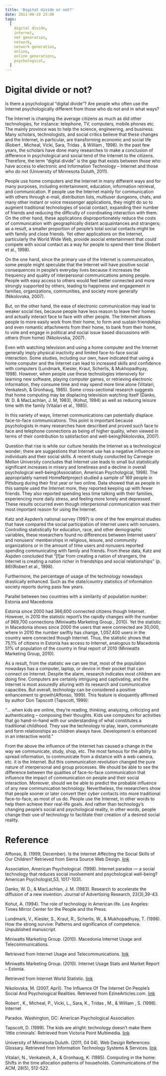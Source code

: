 ```yaml
---
title: 'Digital divide or not?'
date: 2011-06-19 23:00
tags:
  [
    digital divide,
    internet,
    net generation,
    network,
    network generation,
    online,
    online generations,
    psychological,
  ]
---
```


# Digital divide or not?

Is there a psychological “digital divide”? Are people who often use the
Internet psychologically different from those who do not and in what
ways?

The Internet is changing the average citizens as much as did other
technologies, for instance: telephone, TV, computers, mobile phones etc.
The mainly province was to help the science, engineering, and business.
Many scholars, technologists, and social critics believe that these
changes and the Internet, in particular, are transforming economic and
social life (Robert , Micheal, Vicki, Sara, Tridas , & William , 1998).
In the past few years, the scholars have done many researches to make a
conclusion of difference in psychological and social tend of the
Internet to the citizens. Therefore, the term “digital divide” is the
gap that exists between those who have access to electronic and
Information Technology – Internet and those who do not (University of
Minnesota Duluth, 2011).

People use home computers and the Internet in many different ways and
for many purposes, including entertainment, education, information
retrieval, and communication. If people use the Internet mainly for
communication with others through e-mail, distribution lists, multiuser
dungeons, chats, and many other instant or voice messenger applications,
they might do so to augment traditional technologies of social contact,
expanding their number of friends and reducing the difficulty of
coordinating interaction with them. On the other hand, these
applications disproportionately reduce the costs of communication with
geographically distant acquaintances and strangers; as a result, a
smaller proportion of people’s total social contacts might be with
family and close friends. Yet other applications on the Internet,
particularly the World Wide Web, provide asocial entertainment that
could compete with social contact as a way for people to spend their
time (Robert et al., 1998).

On the one hand, since the primary use of the Internet is communication,
some people might speculate that the Internet will have positive social
consequences in people’s everyday lives because it increases the
frequency and quality of interpersonal communications among people.
People with easy access to others would feel better connected and more
strongly supported by others, leading to happiness and engagement in
families, organizations, communities, and society more generally
(Nikolovska, 2007).

But, on the other hand, the ease of electronic communication may lead to
weaker social ties, because people have less reason to leave their homes
and actually interact face to face with other people. The Internet
allows people to more easily work from their home, to form and sustain
friendships and even romantic attachments from their home, to bank from
their home, to vote and engage in political and social issue based
discussions with others (from home) (Nikolovska, 2007).

Even with watching television and using a home computer and the Internet
generally imply physical inactivity and limited face-to-face social
interaction. Some studies, including our own, have indicated that using
a home computer and the Internet can lead to increased skills and
confidence with computers (Lundmark, Kiesler, Kraut, Scherlis, &
Mukhopadhyay, 1998). However, when people use these technologies
intensively for learning new software, playing computer games, or
retrieving electronic information, they consume time and may spend more
time alone (Vitalari, Venkatesh, & Gronhaug, 1985). Some cross-sectional
research suggests that home computing may be displacing television
watching itself (Danko, W. D. & MacLachlan, J. M, 1983), (Kohut, 1994)
as well as reducing leisure time with the family (Vitalari et al.,
1985).

In this variety of ways, Internet communications can potentially
displace face-to-face communications. This point is important because
psychologists in many researches have described and proved such face to
face and telephone connections as being of higher quality, when viewed
in terms of their contribution to satisfaction and
well-being(Nikolovska, 2007).

Question that rise is while our culture heralds the Internet as a
technological wonder; there are suggestions that Internet use has a
negative influence on individuals and their social skills. A recent
study conducted by Carnegie Mellon University concludes that Internet
use leads to small but statistically significant increases in misery and
loneliness and a decline in overall psychological
well-being(Association, American Psychological, 1998). The appropriately
named HomeNetproject studied a sample of 169 people in Pittsburg during
their first year or two online. Data showed that as people in this
sample used the Internet more, they reported keeping up with fewer
friends. They also reported spending less time talking with their
families, experiencing more daily stress, and feeling more lonely and
depressed. These results occurred even though interpersonal
communication was their most important reason for using the Internet.

Katz and Aspden’s national survey (1997) is one of the few empirical
studies that have compared the social participation of Internet users
with nonusers. Controlling statistically for education, race, and other
demographic variables, these researchers found no differences between
Internet users’ and nonusers’ memberships in religious, leisure, and
community organizations or in the amount of time users and nonusers
reported spending communicating with family and friends. From these
data, Katz and Aspden concluded that “[f]ar from creating a nation of
strangers, the Internet is creating a nation richer in friendships and
social relationships” (p. 86)(Robert et al., 1998).

Furthermore, the percentage of usage of the technology nowadays
drastically enhanced. Such as the state/country statistics of
information society reports during pass few years.

Parallel between two countries with a similarity of population number:
Estonia and Macedonia

Estonia since 2000 had 366,600 connected citizens though Internet.
However, in 2010 the statistic report’s the rapidly changes with the
number of 969,700 connections (Miniwatts Marketing Group., 2010). Yet
the statistic in Macedonia shows since 2000 the users that were
connected are 30,000, where in 2010 the number swiftly has change,
1,057,400 users in the country were connected though Internet. Thus, the
statistic shows that 75,1% of citizens in Estonia has access to
Internet, analogous to Macedonia 51% of population of the country in
final report of 2010 (Miniwatts Marketing Group, 2010).

As a result, from the statistic we can see that, most of the population
nowadays has a computer, laptop, or device in their pocket that can
connect on Internet. Despite the alarm, research indicates most children
are doing fine. Computers are certainly intriguing and captivating, and
the Internet is most assuredly alluring with its research and
communicative capacities. But overall, technology can be considered a
positive enhancement to growth(Affonso, 1999). This feature is
eloquently affirmed by author Don Tapscott (Tapscott, 1999):

“… when kids are online, they’re reading, thinking, analyzing,
criticizing and authenticating – composing their thoughts. Kids use
computers for activities that go hand-in-hand with our understanding of
what constitutes a traditional childhood. They use the technology to
play, learn, communicate and form relationships as children always have.
Development is enhanced in an interactive world.”

From the above the influence of the Internet has caused a change in the
way we communicate, study, shop, etc. The most famous for the ability to
spread information, to communicate from a distance with a web camera,
etc. it is the Internet. But this communication revolution changed the
pure nature of interpersonal and group processes. We should be able to
see the difference between the qualities of face-to-face communication
that influence the impact of communication on people and their social
interaction. Moreover, should we be able to predict the probable
influence of any new communication technology. Nevertheless, the
researchers show that people sooner or later convert their cyber
contacts into more traditional face-to-face, as most of us do. People
use the Internet, in other words to help them achieve their real-life
goals. And rather than technology’s changing people’s social and
psychological reality, in other words, people change their use of
technology to facilitate their creation of a desired social reality.

# Reference

Affonso, B. (1999, December). Is the Internet Affecting the Social
Skills of Our Children? Retrieved from Sierra Source Web Design. [link](https://www.sierrasource.com/cep612/internet.html)

Association, American Psychological. (1998). Internet paradox — a social
technology that reduces social involvement and psychological well-being?
American Psychologist,53, 1017-1031.

Danko, W. D., & MacLachlan, J. M. (1983). Research to accelerate the
diffusion of a new invention. Journal of Advertising Research,
23(3),39-43.

Kohut, A. (1994). The role of technology in American life. Los Angeles:
Times Mirror Center for the People and the Press.

Lundmark, V., Kiesler, S., Kraut, R., Scherlis, W., & Mukhopadhyay, T.
(1998). How the strong survive: Patterns and significance of competence.
Unpublished manuscript.

Miniwatts Marketing Group. (2010). Macedonia Internet Usage and
Telecommunications.

Retrieved from Internet Usage and Telecommunications. [link](https://www.internetworldstats.com/eu/mk.htm)

Miniwatts Marketing Group. (2010). Internet Usage Stats and Market
Report – Estonia.

Retrieved from Internet World Statistic. [link](https://www.internetworldstats.com/eu/ee.htm)

Nikolovska, M. (2007, April). The Influence Of The Internet On People’s
Social And Psychological Realities. Retrieved from EzineArticles.com. [link](https://ezinearticles.com/?The-Influence-Of-The-Internet-On-Peoples-Social-And-Psychological-Realities&id=524319)

Robert , K., Micheal, P., Vicki, L., Sara, K., Tridas , M., & William ,
S. (1998). Internet

Paradox. Washington, DC: American Psychological Association.

Tapscott, D. (1999). The kids are alright: technology doesn’t make them
‘little criminals’. Retrieved from Victoria Point Multimedia. [link](https://www.victoriapoint.com/child_technology.htm)

University of Minnesota Duluth. (2011, 04 04). Web Design References:
Glossary. Retrieved from Information Technology Systems & Services. [link](https://www.d.umn.edu/itss/support/Training/Online/webdesign/glossary/d.html)

Vitalari, N., Venkatesh, A., & Gronhaug, K. (1985). Computing in the
home: Shifts in the time allocation patterns of households.
Communications of the ACM, 28(5), 512-522.
